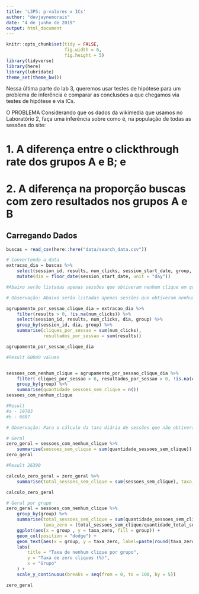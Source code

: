 ```yaml
---
title: 'L3P5: p-valores x ICs'
author: "devjaynemorais"
date: "4 de junho de 2019"
output: html_document
---
```


```r
knitr::opts_chunk$set(tidy = FALSE,
                      fig.width = 6,
                      fig.height = 5)
library(tidyverse)
library(here)
library(lubridate)
theme_set(theme_bw())

```

Nessa última parte do lab 3, queremos usar testes de hipótese para um problema de inferência e comparar as conclusões a que chegamos via testes de hipótese e via ICs.

O PROBLEMA
Considerando que os dados da wikimedia que usamos no Laboratório 2, faça uma inferência sobre como é, na população de todas as sessões do site: 

# 1. A diferença entre o clickthrough rate dos grupos A e B; e



# 2. A diferença na proporção buscas com zero resultados nos grupos A e B


## Carregando Dados

```r
buscas = read_csv(here::here("data/search_data.csv"))
```

```r
# Convertendo a data
extracao_dia = buscas %>% 
    select(session_id, results, num_clicks, session_start_date, group, first_click, session_length, search_index) %>%
    mutate(dia = floor_date(session_start_date, unit = "day"))

#Abaixo serão listadas apenas sessões que obtiveram nenhum clique em qualquer uma de suas buscas. Assim como, pesquisas que obtiveram pelo menos 1 resultado retornado, que resulta em 26390 sessões.

# Observação: Abaixo serão listadas apenas sessões que obtiveram nenhum clique em qualquer uma de suas buscas. Assim como, pesquisas que obtiveram pelo menos 1 resultado retornado.

agrupamento_por_sessao_clique_dia = extracao_dia %>%
    filter(results > 0, !is.na(num_clicks)) %>%
    select(session_id, results, num_clicks, dia, group) %>%
    group_by(session_id, dia, group) %>%
    summarise(cliques_por_sessao = sum(num_clicks),
              resultados_por_sessao = sum(results))

agrupamento_por_sessao_clique_dia

#Result 60040 values


sessoes_com_nenhum_clique = agrupamento_por_sessao_clique_dia %>%
    filter( cliques_por_sessao > 0, resultados_por_sessao > 0, !is.na(cliques_por_sessao), !is.na(resultados_por_sessao)) %>%
    group_by(group) %>%
    summarise(quantidade_sessoes_sem_clique = n())
sessoes_com_nenhum_clique

#Result
#a - 19703
#b - 6687

# Observação: Para o cálculo da taxa diária de sessões que não obtiveram cliques em seus resultados, será considerada a fração entre a as sessões que obtiveram nenhum de seus resultados clicados pela quantidade total de sessões.

# Geral
zero_geral = sessoes_com_nenhum_clique %>%
    summarise(sessoes_sem_clique = sum(quantidade_sessoes_sem_clique))
zero_geral

#Result 26390

calculo_zero_geral = zero_geral %>%
    summarise(total_sessoes_sem_clique = sum(sessoes_sem_clique), taxa_zero = (total_sessoes_sem_clique/quantidade_total_sessoes$quantidade_total_sessoes)*100) 

calculo_zero_geral

# Geral por grupo
zero_geral = sessoes_com_nenhum_clique %>%
    group_by(group) %>%
    summarise(total_sessoes_sem_clique = sum(quantidade_sessoes_sem_clique) ,
              taxa_zero = (total_sessoes_sem_clique/quantidade_total_sessoes$quantidade_total_sessoes)*100) %>%
    ggplot(aes(x = group , y = taxa_zero, fill = group)) +
    geom_col(position = "dodge") +
    geom_text(aes(x = group, y = taxa_zero, label=paste(round(taxa_zero, digits = 2), "%")), vjust=1.6, color="black", size=3.5) +
    labs(
        title = "Taxa de nenhum clique por grupo",
        y = "Taxa de zero cliques (%)",
        x = "Grupo"
    ) +
    scale_y_continuous(breaks = seq(from = 0, to = 100, by = 5)) 

zero_geral


```



